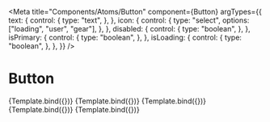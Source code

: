 
<Meta
  title="Components/Atoms/Button"
  component={Button}
  argTypes={{
    text: {
      control: {
        type: "text",
      },
    },
    icon: {
      control: {
        type: "select",
        options: ["loading", "user", "gear"],
      },
    },
    disabled: {
      control: {
        type: "boolean",
      },
    },
    isPrimary: {
      control: {
        type: "boolean",
      },
    },
    isLoading: {
      control: {
        type: "boolean",
      },
    },
  }}
/>

# Button


<Canvas>
  <Story
    name="Primary"
    args={{
      text: "Primary",
      disabled: false,
      isPrimary: true,
      isLoading: false,
    }}
  >
    {Template.bind({})}
  </Story>
  <Story
    name="Secondary"
    args={{
      text: "Secondary",
      disabled: false,
      isPrimary: false,
      isLoading: false,
    }}
  >
    {Template.bind({})}
  </Story>
  <Story
    name="Button with Icon"
    args={{
      text: "Icons",
      disabled: false,
      isPrimary: true,
      isLoading: false,
      icon: "user",
    }}
  >
    {Template.bind({})}
  </Story>
  <Story
    name="Loading"
    args={{
      text: "Loading",
      disabled: false,
      isPrimary: true,
      isLoading: true,
    }}
  >
    {Template.bind({})}
  </Story>
  <Story
    name="Disabled"
    args={{
      text: "Disabled",
      disabled: true,
      isPrimary: false,
      isLoading: false,
    }}
  >
    {Template.bind({})}
  </Story>
</Canvas>
